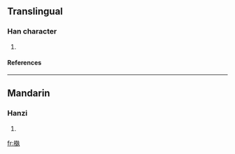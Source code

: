 ==Translingual==
===Han character===
{{Han char|rn=75|rad=木|as=11|sn=15|four=4591<sub>7</sub>|canj=木土土戈 (DGGI)}}
# {{defn|Han|sort=木11}}
====References====
{{Han ref|kx=0548.050|dkj=15384|dj=0935.240|hdz=21272.090|uh=69F8|ud=27128|bh=E5CE|bd=58830}}

----
==Mandarin==
===Hanzi===
{{cmn-hanzi|pin=[[niè]] (nie4), [[zāo]] (zao1)|wg=nieh<sup>4</sup>, tsao<sup>1</sup>}}
# {{defn|Mandarin}}

[[fr:槸]]
